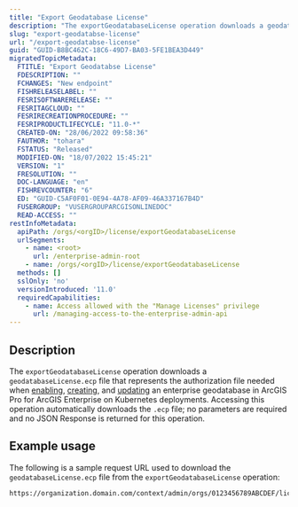 ```yaml
---
title: "Export Geodatabase License"
description: "The exportGeodatabaseLicense operation downloads a geodatabaseLicense.ecp  file used for ArcGIS Pro geodatabase operations."
slug: "export-geodatabse-license"
url: "/export-geodatabse-license"
guid: "GUID-B8BC462C-18C6-49D7-BA03-5FE1BEA3D449"
migratedTopicMetadata:
  FTITLE: "Export Geodatabse License"
  FDESCRIPTION: ""
  FCHANGES: "New endpoint"
  FISHRELEASELABEL: ""
  FESRISOFTWARERELEASE: ""
  FESRITAGCLOUD: ""
  FESRIRECREATIONPROCEDURE: ""
  FESRIPRODUCTLIFECYCLE: "11.0-*"
  CREATED-ON: "28/06/2022 09:58:36"
  FAUTHOR: "tohara"
  FSTATUS: "Released"
  MODIFIED-ON: "18/07/2022 15:45:21"
  VERSION: "1"
  FRESOLUTION: ""
  DOC-LANGUAGE: "en"
  FISHREVCOUNTER: "6"
  ED: "GUID-C5AF0F01-0E94-4A78-AF09-46A337167B4D"
  FUSERGROUP: "VUSERGROUPARCGISONLINEDOC"
  READ-ACCESS: ""
restInfoMetadata:
  apiPath: /orgs/<orgID>/license/exportGeodatabaseLicense
  urlSegments:
    - name: <root>
      url: /enterprise-admin-root
    - name: /orgs/<orgID>/license/exportGeodatabaseLicense
  methods: []
  sslOnly: 'no'
  versionIntroduced: '11.0'
  requiredCapabilities:
    - name: Access allowed with the "Manage Licenses" privilege
      url: /managing-access-to-the-enterprise-admin-api
---
```


## Description

The `exportGeodatabaseLicense` operation downloads a `geodatabaseLicense.ecp` file that represents the authorization file needed when [enabling](https://desktop.arcgis.com/en/arcmap/latest/tools/data-management-toolbox/enable-enterprise-geodatabase.htm), [creating](https://desktop.arcgis.com/en/arcmap/latest/tools/data-management-toolbox/create-enterprise-geodatabase.htm), and [updating](https://desktop.arcgis.com/en/arcmap/latest/tools/data-management-toolbox/update-enterprise-geodatabase-license.htm) an enterprise geodatabase in ArcGIS Pro for ArcGIS Enterprise on Kubernetes deployments. Accessing this operation automatically downloads the `.ecp` file; no parameters are required and no JSON Response is returned for this operation.

## Example usage

The following is a sample request URL used to download the `geodatabaseLicense.ecp` file from the `exportGeodatabaseLicense` operation:

```other
https://organization.domain.com/context/admin/orgs/0123456789ABCDEF/license/exportGeodatabaseLicense
```